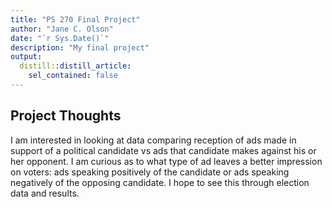```yaml
---
title: "PS 270 Final Project"
author: "Jane C. Olson"
date: "`r Sys.Date()`"
description: "My final project"
output:
  distill::distill_article:
    sel_contained: false
---
```


## Project Thoughts

I am interested in looking at data comparing reception of ads made in support of a political candidate vs ads that candidate makes against his or her opponent. I am curious as to what type of ad leaves a better impression on voters: ads speaking positively of the candidate or ads speaking negatively of the opposing candidate. I hope to see this through election data and results.
